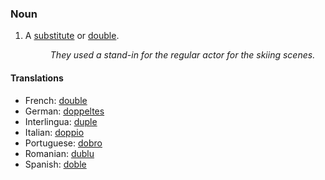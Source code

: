 ===Noun===

# A [[substitute]] or [[double]].
#: ''They used a stand-in for the regular actor for the skiing scenes.''

====Translations====

*French: [[double]] 
*German: [[doppeltes]] 
*Interlingua: [[duple]] 
*Italian: [[doppio]] 
*Portuguese: [[dobro]]
*Romanian: [[dublu]] 
*Spanish: [[doble]]